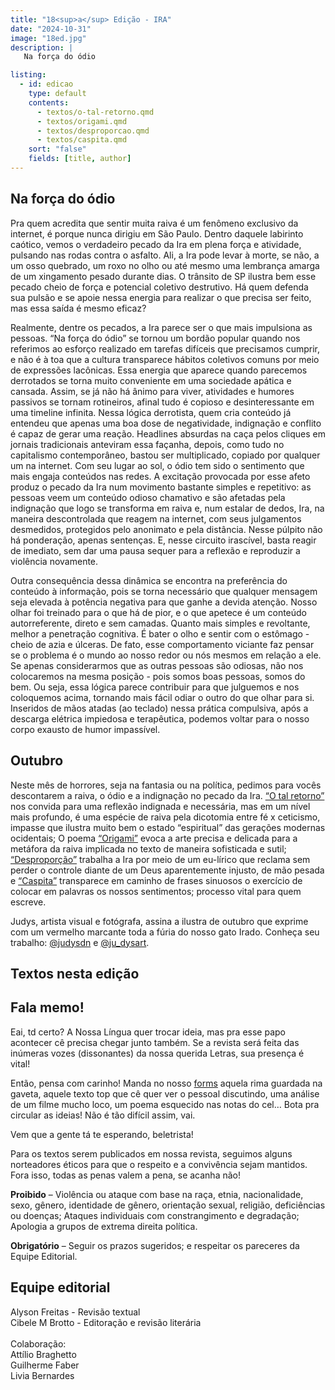 ```yaml
---
title: "18<sup>a</sup> Edição - IRA"
date: "2024-10-31"
image: "18ed.jpg"
description: |
   Na força do ódio

listing: 
  - id: edicao
    type: default
    contents:
      - textos/o-tal-retorno.qmd
      - textos/origami.qmd
      - textos/desproporcao.qmd
      - textos/caspita.qmd
    sort: "false"
    fields: [title, author]
---
```


## Na força do ódio

<!-- ![](capa.jpeg){.imgpar width="60%"} -->

Pra quem acredita que sentir muita raiva é um fenômeno exclusivo da internet, é porque nunca dirigiu em São Paulo. Dentro daquele labirinto caótico, vemos o verdadeiro pecado da Ira em plena força e atividade, pulsando nas rodas contra o asfalto. Ali, a Ira pode levar à morte, se não, a um osso quebrado, um roxo no olho ou até mesmo uma lembrança amarga de um xingamento pesado durante dias. O trânsito de SP ilustra bem esse pecado cheio de força e potencial coletivo destrutivo. Há quem defenda sua pulsão e se apoie nessa energia para realizar o que precisa ser feito, mas essa saída é mesmo eficaz?

Realmente, dentre os pecados, a Ira parece ser o que mais impulsiona as pessoas. "Na força do ódio" se tornou um bordão popular quando nos referimos ao esforço realizado em tarefas difíceis que precisamos cumprir, e não é à toa que a cultura transparece hábitos coletivos comuns por meio de expressões lacônicas. Essa energia que aparece quando parecemos derrotados se torna muito conveniente em uma sociedade apática e cansada. Assim, se já não há ânimo para viver, atividades e humores passivos se tornam rotineiros, afinal tudo é copioso e desinteressante em uma timeline infinita. Nessa lógica derrotista, quem cria conteúdo já entendeu que apenas uma boa dose de negatividade, indignação e conflito é capaz de gerar uma reação. Headlines absurdas na caça pelos cliques em jornais tradicionais anteviram essa façanha, depois, como tudo no capitalismo contemporâneo, bastou ser multiplicado, copiado por qualquer um na internet. Com seu lugar ao sol, o ódio tem sido o sentimento que mais engaja conteúdos nas redes. A excitação provocada por esse afeto produz o pecado da Ira num movimento bastante simples e repetitivo: as pessoas veem um conteúdo odioso chamativo e são afetadas pela indignação que logo se transforma em raiva e, num estalar de dedos, Ira, na maneira descontrolada que reagem na internet, com seus julgamentos desmedidos, protegidos pelo anonimato e pela distância. Nesse púlpito não há ponderação, apenas sentenças. E, nesse circuito irascível, basta reagir de imediato, sem dar uma pausa sequer para a reflexão e reproduzir a violência novamente.

Outra consequência dessa dinâmica se encontra na preferência do conteúdo à informação, pois se torna necessário que qualquer mensagem seja elevada à potência negativa para que ganhe a devida atenção. Nosso olhar foi treinado para o que há de pior, e o que apetece é um conteúdo autorreferente, direto e sem camadas. Quanto mais simples e revoltante, melhor a penetração cognitiva. É bater o olho e sentir com o estômago - cheio de azia e úlceras. De fato, esse comportamento viciante faz pensar se o problema é o mundo ao nosso redor ou nós mesmos em relação a ele. Se apenas considerarmos que as outras pessoas são odiosas, não nos colocaremos na mesma posição - pois somos boas pessoas, somos do bem. Ou seja, essa lógica parece contribuir para que julguemos e nos coloquemos acima, tornando mais fácil odiar o outro do que olhar para si. Inseridos de mãos atadas (ao teclado) nessa prática compulsiva, após a descarga elétrica impiedosa e terapêutica, podemos voltar para o nosso corpo exausto de humor impassível.


## Outubro

Neste mês de horrores, seja na fantasia ou na política, pedimos para vocês descontarem a raiva, o ódio e a indignação no pecado da Ira. ["O tal retorno"](textos/o-tal-retorno.qmd) nos convida para uma reflexão indignada e necessária, mas em um nível mais profundo, é uma espécie de raiva pela dicotomia entre fé x ceticismo,  impasse que ilustra muito bem o estado “espiritual” das gerações modernas ocidentais; O poema ["Origami"](textos/origami.qmd) evoca a arte precisa e delicada para a metáfora da raiva implicada no texto de maneira sofisticada e sutil; ["Desproporção"](textos/desproporcao.qmd) trabalha a Ira por meio de um eu-lírico que reclama sem perder o controle diante de um Deus aparentemente injusto, de mão pesada e ["Caspita"](textos/caspita.qmd) transparece em caminho de frases sinuosos o exercício de colocar em palavras os nossos sentimentos; processo vital para quem escreve.  


Judys, artista visual e fotógrafa, assina a ilustra de outubro que exprime com um vermelho marcante toda a fúria do nosso gato Irado. Conheça seu trabalho: [@judysdn](https://www.instagram.com/judysdn) e [@ju_dysart](https://www.instagram.com/ju_dysart).

## Textos nesta edição

::: {#edicao}
:::

## <i class="bi bi-mic-fill"></i> Fala memo!

Eai, td certo? A Nossa Língua quer trocar ideia, mas pra esse papo acontecer cê precisa chegar junto também. Se a revista será feita das inúmeras vozes (dissonantes) da nossa querida Letras, sua presença é vital!

Então, pensa com carinho! Manda no nosso [forms](https://forms.gle/DLdK8XZ6FbcQp5bD9) aquela rima guardada na gaveta, aquele texto top que cê quer ver o pessoal discutindo, uma análise de um filme mucho loco, um poema esquecido nas notas do cel... Bota pra circular as ideias! Não é tão difícil assim, vai.

Vem que a gente tá te esperando, beletrista!

::: callout-important
Para os textos serem publicados em nossa revista, seguimos alguns norteadores éticos para que o respeito e a convivência sejam mantidos. Fora isso, todas as penas valem a pena, se acanha não!

**Proibido** -- Violência ou ataque com base na raça, etnia, nacionalidade, sexo, gênero, identidade de gênero, orientação sexual, religião, deficiências ou doenças; Ataques individuais com constrangimento e degradação; Apologia a grupos de extrema direita política.

**Obrigatório** -- Seguir os prazos sugeridos; e respeitar os pareceres da Equipe Editorial.
:::

## Equipe editorial

<p>

</p>

| Alyson Freitas - Revisão textual
| Cibele M Brotto - Editoração e revisão literária
| 
| Colaboração:
| Attílio Braghetto
| Guilherme Faber
| Livia Bernardes
